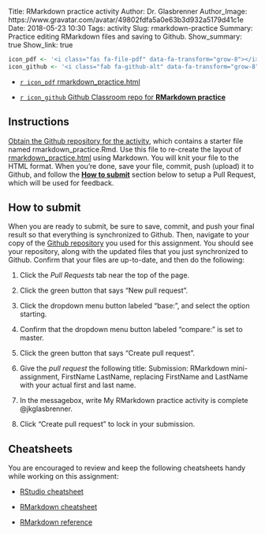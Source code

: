 Title: RMarkdown practice activity
Author: Dr. Glasbrenner
Author_Image: https://www.gravatar.com/avatar/49802fdfa5a0e63b3d932a5179d41c1e
Date: 2018-05-23 10:30
Tags: activity
Slug: rmarkdown-practice
Summary: Practice editing RMarkdown files and saving to Github.
Show_summary: true
Show_link: true

```r
icon_pdf <- '<i class="fas fa-file-pdf" data-fa-transform="grow-8"></i>&nbsp;'
icon_github <- '<i class="fab fa-github-alt" data-fa-transform="grow-8"></i>&nbsp;'
```

::: {.no-bullets}
*   [`r icon_pdf` [rmarkdown_practice.html]{.monospace}][rmarkdown-recreate-doc]

*   [`r icon_github` Github Classroom repo for **RMarkdown practice**][github-classroom]
:::

## Instructions

[Obtain the Github repository for the activity][github-classroom], which contains a starter file named [rmarkdown_practice.Rmd]{.monospace}.
Use this file to re-create the layout of [[rmarkdown_practice.html]{.monospace}][rmarkdown-recreate-doc] using Markdown.
You will knit your file to the HTML format.
When you're done, save your file, commit, push (upload) it to Github, and follow the **[How to submit](#how-to-submit)** section below to setup a Pull Request, which will be used for feedback.

## How to submit

When you are ready to submit, be sure to save, commit, and push your final result so that everything is synchronized to Github.
Then, navigate to your copy of the [Github repository][github-classroom] you used for this assignment.
You should see your repository, along with the updated files that you just synchronized to Github.
Confirm that your files are up-to-date, and then do the following:

1.  Click the *Pull Requests* tab near the top of the page.

2.  Click the green button that says "New pull request".

3.  Click the dropdown menu button labeled "base:", and select the option [starting]{.monospace}.

4.  Confirm that the dropdown menu button labeled "compare:" is set to [master]{.monospace}.

5.  Click the green button that says "Create pull request".

6.  Give the *pull request* the following title: [Submission: RMarkdown mini-assignment, FirstName LastName]{.monospace}, replacing [FirstName]{.monospace} and [LastName]{.monospace} with your actual first and last name.

7.  In the messagebox, write [My RMarkdown practice activity is complete \@jkglasbrenner]{.monospace}.

8.  Click "Create pull request" to lock in your submission.

## Cheatsheets

You are encouraged to review and keep the following cheatsheets handy while working on this assignment:

*   [RStudio cheatsheet][rstudio-cheatsheet]

*   [RMarkdown cheatsheet][rmarkdown-cheatsheet]

*   [RMarkdown reference][rmarkdown-reference]

[github-classroom]:              https://classroom.github.com/a/IQ7xlc4W
[rstudio-cheatsheet]:            /doc/rstudio-IDE-cheatsheet.pdf
[rmarkdown-reference]:           /doc/rmarkdown-reference.pdf
[rmarkdown-cheatsheet]:          /doc/rmarkdown-cheatsheet.pdf
[rmarkdown-recreate-doc]:        /doc/rmarkdown-practice-activity.html
